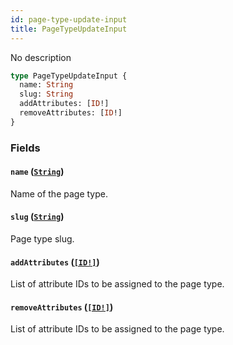 ```yaml
---
id: page-type-update-input
title: PageTypeUpdateInput
---
```


No description

```graphql
type PageTypeUpdateInput {
  name: String
  slug: String
  addAttributes: [ID!]
  removeAttributes: [ID!]
}
```

### Fields

#### `name` ([`String`](/developer/api-reference/scalars/string))

Name of the page type.

#### `slug` ([`String`](/developer/api-reference/scalars/string))

Page type slug.

#### `addAttributes` ([`[ID!]`](/developer/api-reference/scalars/id))

List of attribute IDs to be assigned to the page type.

#### `removeAttributes` ([`[ID!]`](/developer/api-reference/scalars/id))

List of attribute IDs to be assigned to the page type.
